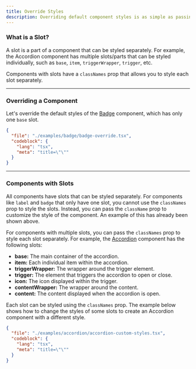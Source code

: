 ```yaml
---
title: Override Styles
description: Overriding default component styles is as simple as passing your own class names to the `className` or to the `classNames` prop for components with slots.
---
```



### What is a Slot?

A slot is a part of a component that can be styled separately. For example, the Accordion component has multiple slots/parts that can be styled individually, such as `base`, `item`, `triggerWrapper`, `trigger`, etc.

Components with slots have a `classNames` prop that allows you to style each slot separately.

---

### Overriding a Component

Let's override the default styles of the [Badge](/docs/components/badge) component, which has only one `base` slot.

<ComponentPreview>
  <BadgeOverride />
</ComponentPreview>

```json doc-gen:file
{
  "file": "./examples/badge/badge-override.tsx",
  "codeblock": {
    "lang": "tsx",
    "meta": "title=\"\""
  }
}
```

---

### Components with Slots

All components have slots that can be styled separately.
<Alert color="info" title="Note:">
For components like `label` and `badge` that only have one slot, you cannot use the `classNames` prop to style the slots. Instead, you can pass the `className` prop to customize the style of the component. An example of this has already been shown above.
</Alert>

For components with multiple slots, you can pass the `classNames` prop to style each slot separately. For example, the [Accordion](/docs/components/accordion) component has the following slots:

- **base:** The main container of the accordion.
- **item:** Each individual item within the accordion.
- **triggerWrapper:** The wrapper around the trigger element.
- **trigger:** The element that triggers the accordion to open or close.
- **icon:** The icon displayed within the trigger.
- **contentWrapper:** The wrapper around the content.
- **content:** The content displayed when the accordion is open.

Each slot can be styled using the `classNames` prop. The example below shows how to change the styles of some slots to create an Accordion component with a different style.

<ComponentPreview>
  <AccordionCustomStyles />
</ComponentPreview>

```json doc-gen:file
{
  "file": "./examples/accordion/accordion-custom-styles.tsx",
  "codeblock": {
    "lang": "tsx",
    "meta": "title=\"\""
  }
}
```